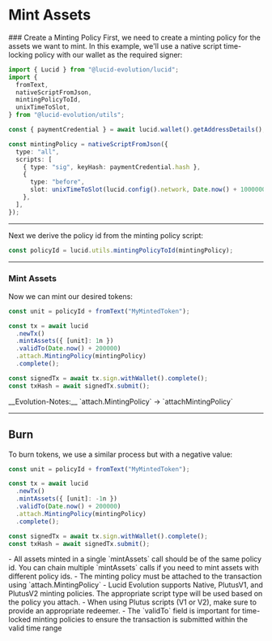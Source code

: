 
# Mint Assets

<Steps>
### Create a Minting Policy
First, we need to create a minting policy for the assets we want to mint. In this example, we'll use a native script time-locking policy with our wallet as the required signer:

```typescript
import { Lucid } from "@lucid-evolution/lucid";
import {
  fromText,
  nativeScriptFromJson,
  mintingPolicyToId,
  unixTimeToSlot,
} from "@lucid-evolution/utils";

const { paymentCredential } = await lucid.wallet().getAddressDetails();

const mintingPolicy = nativeScriptFromJson({
  type: "all",
  scripts: [
    { type: "sig", keyHash: paymentCredential.hash },
    {
      type: "before",
      slot: unixTimeToSlot(lucid.config().network, Date.now() + 1000000),
    },
  ],
});
```

---

Next we derive the policy id from the minting policy script:

```typescript
const policyId = lucid.utils.mintingPolicyToId(mintingPolicy);
```

---

### Mint Assets

Now we can mint our desired tokens:

```typescript
const unit = policyId + fromText("MyMintedToken");

const tx = await lucid
  .newTx()
  .mintAssets({ [unit]: 1n })
  .validTo(Date.now() + 200000)
  .attach.MintingPolicy(mintingPolicy)
  .complete();

const signedTx = await tx.sign.withWallet().complete();
const txHash = await signedTx.submit();
```

<Callout type="info" emoji="ℹ️">
__Evolution-Notes:__ `attach.MintingPolicy` -> `attachMintingPolicy`
</Callout>
</Steps>

---

## Burn

To burn tokens, we use a similar process but with a negative value:

```typescript
const unit = policyId + fromText("MyMintedToken");

const tx = await lucid
  .newTx()
  .mintAssets({ [unit]: -1n })
  .validTo(Date.now() + 200000)
  .attach.MintingPolicy(mintingPolicy)
  .complete();

const signedTx = await tx.sign.withWallet().complete();
const txHash = await signedTx.submit();
```

<Callout>
  - All assets minted in a single `mintAssets` call should be of the same policy
  id. You can chain multiple `mintAssets` calls if you need to mint assets with
  different policy ids. - The minting policy must be attached to the transaction
  using `attach.MintingPolicy` - Lucid Evolution supports Native, PlutusV1, and
  PlutusV2 minting policies. The appropriate script type will be used based on
  the policy you attach. - When using Plutus scripts (V1 or V2), make sure to
  provide an appropriate redeemer. - The `validTo` field is important for
  time-locked minting policies to ensure the transaction is submitted within the
  valid time range
</Callout>
